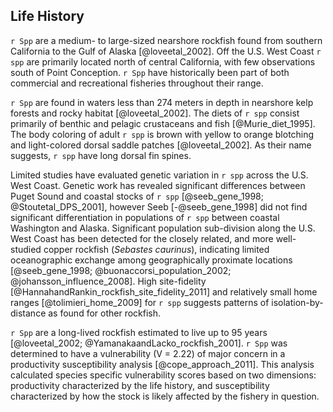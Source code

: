 ## Life History

`r Spp` are a medium- to large-sized nearshore rockfish found from southern California to the Gulf of Alaska [@loveetal_2002]. Off the U.S. West Coast `r spp` are primarily located north of central California, with few observations south of Point Conception. `r Spp` have historically been part of both commercial and recreational fisheries throughout their range. 

`r Spp` are found in waters less than 274 meters in depth in nearshore kelp forests and rocky habitat [@loveetal_2002]. The diets of `r spp` consist primarily of benthic and pelagic crustaceans and fish [@Murie_diet_1995]. The body coloring of adult `r spp` is brown with yellow to orange blotching and light-colored dorsal saddle patches [@loveetal_2002]. As their name suggests, `r spp` have long dorsal fin spines.

Limited studies have evaluated genetic variation in `r spp` across the U.S. West Coast. Genetic work has revealed significant differences between Puget Sound and coastal stocks of `r spp` [@seeb_gene_1998; @Stoutetal_DPS_2001], however Seeb [-@seeb_gene_1998] did not find significant differentiation in populations of `r spp` between coastal Washington and Alaska. Significant population sub-division along the U.S. West Coast has been detected for the closely related, and more well-studied copper rockfish (*Sebastes caurinus*), indicating limited oceanographic exchange among geographically proximate locations [@seeb_gene_1998; @buonaccorsi_population_2002; @johansson_influence_2008]. High site-fidelity [@HannahandRankin_rockfish_site_fidelity_2011] and relatively small home ranges [@tolimieri_home_2009] for `r spp` suggests patterns of isolation-by-distance as found for other rockfish.

`r Spp` are a long-lived rockfish estimated to live up to 95 years [@loveetal_2002; @YamanakaandLacko_rockfish_2001]. `r Spp` was determined to have a vulnerability (V = 2.22) of major concern in a productivity susceptibility analysis [@cope_approach_2011]. This analysis calculated species specific vulnerability scores based on two dimensions: productivity characterized by the life history, and susceptibility characterized by how the stock is likely affected by the fishery in question.

